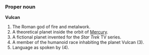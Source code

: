 ===Proper noun===
'''Vulcan'''

#The Roman god of fire and metalwork.
#A theoretical planet inside the orbit of [[Mercury]].
#A fictional planet invented for the ''Star Trek'' TV series.
#A member of the humanoid race inhabiting the planet Vulcan (3).
#Language as spoken by (4).